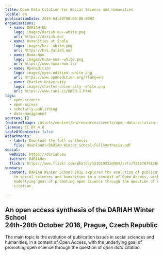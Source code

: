 ```yaml
---
title: Open Data Citation for Social Science and Humanities
locale: en
publicationDate: 2019-04-20T00:00:00.000Z
organisations:
  - name: DARIAH-EU
    logo: images/dariah-eu--white.png
    url: https://dariah.eu/
  - name: Humanities at Scale
    logo: images/has--white.png
    url: https://has.dariah.eu/
  - name: Huma-Num
    logo: images/huma-num--white.png
    url: https://www.huma-num.fr/
  - name: OpenEdition
    logo: images/open-edition--white.png
    url: https://www.openedition.org/?lang=en
  - name: Charles University
    logo: images/charles-university--white.png
    url: https://www.cuni.cz/UKEN-1.html
tags:
  - open-science
  - open-access
  - scholarly-publishing
  - data-management
sources: []
featuredImage: /assets/content/en/resources/events/open-data-citation-for-social-science-and-humanities/image.jpg
license: CC BY 4.0
tableOfContents: false
attachments:
  - label: Download the full synthesis
    file: downloads/DARIAH_Winter_School-FullSynthesis.pdf
social:
  website: https://dariah.eu
  twitter: DARIAHeu
  flickr: https://www.flickr.com/photos/151019225@N04/sets/72157679126801606/
summary:
  content: DARIAH Winter School 2016 explored the evolution of publication issues
    in social sciences and humanities in a context of Open Access, with the
    underlying goal of promoting open science through the question of open data
    citation.

---
```


## An open access synthesis of the DARIAH Winter School <br/> 24th-28th October 2016, Prague, Czech Republic

The main topic is the evolution of publication issues in social sciences and humanities, in a context of Open Access, with the underlying goal of promoting open science through the question of _open data citation_.
